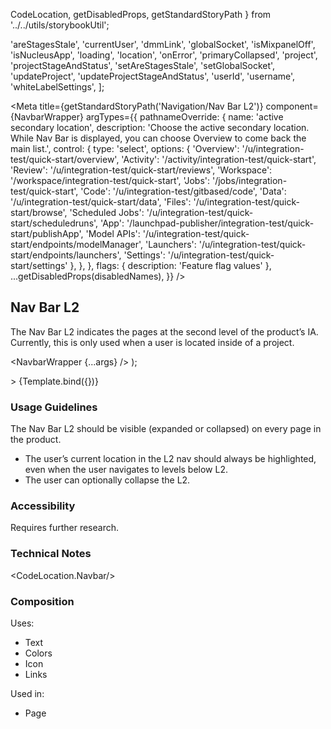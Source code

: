   CodeLocation,
  getDisabledProps,
  getStandardStoryPath
} from '../../utils/storybookUtil';

  'areStagesStale',
  'currentUser',
  'dmmLink',
  'globalSocket',
  'isMixpanelOff',
  'isNucleusApp',
  'loading',
  'location',
  'onError',
  'primaryCollapsed',
  'project',
  'projectStageAndStatus',
  'setAreStagesStale',
  'setGlobalSocket',
  'updateProject',
  'updateProjectStageAndStatus',
  'userId',
  'username',
  'whiteLabelSettings',
];

<Meta
  title={getStandardStoryPath('Navigation/Nav Bar L2')}
  component={NavbarWrapper}
  argTypes={{
    pathnameOverride: {
      name: 'active secondary location',
      description: 'Choose the active secondary location. While Nav Bar is displayed, you can choose Overview to come back the main list.',
      control: {
        type: 'select',
        options: {
          'Overview': '/u/integration-test/quick-start/overview',
          'Activity': '/activity/integration-test/quick-start',
          'Review': '/u/integration-test/quick-start/reviews',
          'Workspace': '/workspace/integration-test/quick-start',
          'Jobs': '/jobs/integration-test/quick-start',
          'Code': '/u/integration-test/gitbased/code',
          'Data': '/u/integration-test/quick-start/data',
          'Files': '/u/integration-test/quick-start/browse',
          'Scheduled Jobs': '/u/integration-test/quick-start/scheduledruns',
          'App': '/launchpad-publisher/integration-test/quick-start/publishApp',
          'Model APIs': '/u/integration-test/quick-start/endpoints/modelManager',
          'Launchers': '/u/integration-test/quick-start/endpoints/launchers',
          'Settings': '/u/integration-test/quick-start/settings'
        },
      },
    },
    flags: {
      description: 'Feature flag values'
    },
    ...getDisabledProps(disabledNames),
  }}
/>

## Nav Bar L2
The Nav Bar L2 indicates the pages at the second level of the product’s IA. Currently, this is only used when a user is
located inside of a project.

  <NavbarWrapper {...args} />
);

<Canvas>
  <Story
    name="Nav Bar L2"
    args={
      {
        flags,
        location: {pathname: '/u/integration-test/quick-start/overview'},
        pathnameOverride: '/u/integration-test/quick-start/overview',
        ...defaultProps
      }
    }>
  >
    {Template.bind({})}
  </Story>
</Canvas>

### Usage Guidelines
The Nav Bar L2 should be visible (expanded or collapsed) on every page in the product.
* The user’s current location in the L2 nav should always be highlighted, even when the user navigates to levels below
L2.
* The user can optionally collapse the L2.

### Accessibility
Requires further research.

### Technical Notes
<CodeLocation.Navbar/>

### Composition
Uses:
* Text
* Colors
* Icon
* Links

Used in:
* Page
